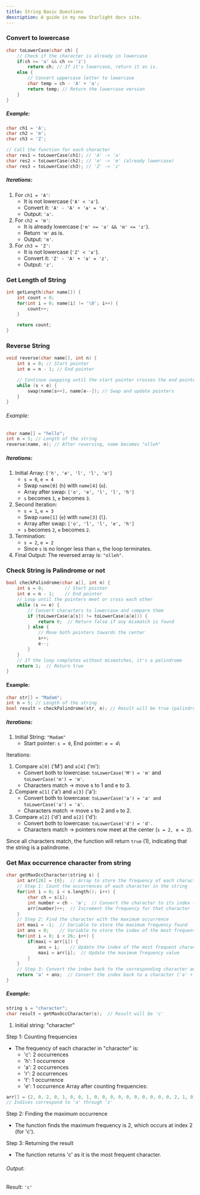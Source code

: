 ```yaml
---
title: String Basic Questions 
description: A guide in my new Starlight docs site.
---
```


### Convert to lowercase
```c++
char toLowerCase(char ch) {
    // Check if the character is already in lowercase
    if(ch >= 'a' && ch <= 'z')
        return ch; // If it's lowercase, return it as is.
    else {
        // Convert uppercase letter to lowercase
        char temp = ch - 'A' + 'a';
        return temp; // Return the lowercase version
    }
}
```
##### Example:
```c++
char ch1 = 'A';
char ch2 = 'm';
char ch3 = 'Z';

// Call the function for each character
char res1 = toLowerCase(ch1); // 'A' -> 'a'
char res2 = toLowerCase(ch2); // 'm' -> 'm' (already lowercase)
char res3 = toLowerCase(ch3); // 'Z' -> 'z'
```

##### Iterations:
1. For `ch1 = 'A'`:
    - It is not lowercase (`'A' < 'a'`).
    - Convert it: `'A' - 'A' + 'a' = 'a'`.
    - Output: `'a'`.
2. For `ch2 = 'm'`:
    - It is already lowercase (`'m' >= 'a' && 'm' <= 'z'`).
    - Return `'m'` as is.
    - Output: `'m'`.
3. For `ch3 = 'Z'`:
    - It is not lowercase (`'Z' < 'a'`).
    - Convert it: `'Z' - 'A' + 'a' = 'z'`.
    - Output: `'z'`.


### Get Length of String
```c++
int getLength(char name[]) {
    int count = 0;
    for(int i = 0; name[i] != '\0'; i++) {
        count++;
    }

    return count;
}
```

### Reverse String 
```c++
void reverse(char name[], int n) {
    int s = 0; // Start pointer
    int e = n - 1; // End pointer

    // Continue swapping until the start pointer crosses the end pointer
    while (s < e) {
        swap(name[s++], name[e--]); // Swap and update pointers
    }
}
```
###### Example:
```c++
char name[] = "hello";
int n = 5; // Length of the string
reverse(name, n); // After reversing, name becomes "olleh"
```
##### Iterations:

1. Initial Array: `['h', 'e', 'l', 'l', 'o']`
    - `s = 0`, `e = 4`
    - Swap `name[0]` (`h`) with `name[4]` (`o`).
    - Array after swap: `['o', 'e', 'l', 'l', 'h']`
    - `s` becomes `1`, `e` becomes `3`.
2. Second Iteration:
    - `s = 1`, `e = 3`
    - Swap `name[1]` (`e`) with `name[3]` (`l`).
    - Array after swap: `['o', 'l', 'l', 'e', 'h']`
    - `s` becomes `2`, `e` becomes `2`.
3. Termination:
    - `s = 2`, `e = 2`
    - Since `s` is no longer less than `e`, the loop terminates.
4. Final Output:
The reversed array is: `"olleh"`.


### Check String is Palindrome or not
```c++
bool checkPalindrome(char a[], int n) {
    int s = 0;        // Start pointer
    int e = n - 1;    // End pointer
    // Loop until the pointers meet or cross each other
    while (s <= e) {
        // Convert characters to lowercase and compare them
        if (toLowerCase(a[s]) != toLowerCase(a[e])) {
            return 0;  // Return false if any mismatch is found
        } else {
            // Move both pointers towards the center
            s++;
            e--;
        }
    }
    // If the loop completes without mismatches, it's a palindrome
    return 1;  // Return true
}
```

#### Example:
```c++
char str[] = "Madam";
int n = 5; // Length of the string
bool result = checkPalindrome(str, n); // Result will be true (palindrome)
```
##### Iterations:

1. Initial String: `"Madam"`
    - Start pointer: `s = 0`, End pointer: `e = 4`\

Iterations:
1. Compare `a[0]` ('M') and `a[4]` ('m'):
    - Convert both to lowercase: `toLowerCase('M') = 'm'` and `toLowerCase('m') = 'm'`.
    - Characters match → move s to 1 and e to 3.
2. Compare `a[1]` ('a') and `a[3]` ('a'):
    - Convert both to lowercase: `toLowerCase('a') = 'a' and toLowerCase('a') = 'a'`.
    - Characters match → move `s` to 2 and `e` to 2.
3. Compare `a[2]` ('d') and `a[2]` ('d'):
    - Convert both to lowercase: `toLowerCase('d') = 'd'`.
    - Characters match → pointers now meet at the center (`s = 2, e = 2`).

Since all characters match, the function will return `true` (1), indicating that the string is a palindrome.

### Get Max occurrence character from string
```c++
char getMaxOccCharacter(string s) {
    int arr[26] = {0};  // Array to store the frequency of each character (26 lowercase letters)
    // Step 1: Count the occurrences of each character in the string
    for(int i = 0; i < s.length(); i++) {
        char ch = s[i];
        int number = ch - 'a';  // Convert the character to its index (0 for 'a', 1 for 'b', etc.)
        arr[number]++;  // Increment the frequency for that character
    }
    // Step 2: Find the character with the maximum occurrence
    int maxi = -1;  // Variable to store the maximum frequency found
    int ans = 0;    // Variable to store the index of the most frequent character
    for(int i = 0; i < 26; i++) {
        if(maxi < arr[i]) {
            ans = i;    // Update the index of the most frequent character
            maxi = arr[i];  // Update the maximum frequency value
        }
    }
    // Step 3: Convert the index back to the corresponding character and return it
    return 'a' + ans;  // Convert the index back to a character ('a' + 0 = 'a', 'a' + 1 = 'b', etc.)
}
```

##### Example:
```c++
string s = "character";
char result = getMaxOccCharacter(s);  // Result will be 'c'
```
1. Initial string: "character"

Step 1: Counting frequencies
- The frequency of each character in "character" is:
    - 'c': 2 occurrences
    - 'h': 1 occurrence
    - 'a': 2 occurrences
    - 'r': 2 occurrences
    - 't': 1 occurrence
    - 'e': 1 occurrence
Array after counting frequencies:
```c++
arr[] = {2, 0, 2, 0, 1, 0, 0, 1, 0, 0, 0, 0, 0, 0, 0, 0, 0, 0, 2, 1, 0, 0, 0, 0, 0, 0}
// Indices correspond to 'a' through 'z'
```
Step 2: Finding the maximum occurrence
- The function finds the maximum frequency is 2, which occurs at index 2 (for 'c').

Step 3: Returning the result
- The function returns 'c' as it is the most frequent character.

###### Output:
Result: `'c'`


